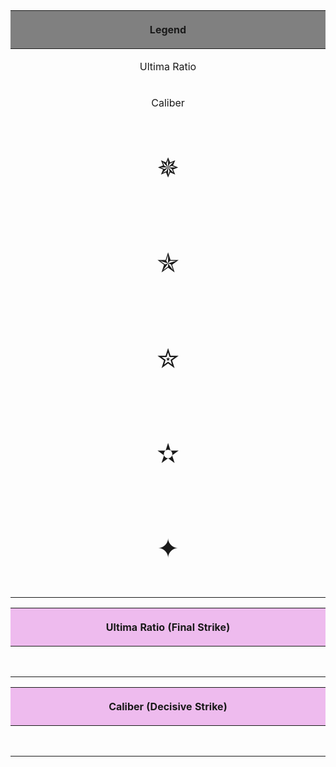 {| class="mw-collapsible mw-collapsed wikitable"
! colspan="2" style="text-align:center; width: 1080px; background-color:#808080;" |Legend
|-
| style="text-align:center;width: 100px;" |Ultima Ratio
| A last kill in Extra Special Operation Stage map.
|-
| style="text-align:center;width: 100px;" |Caliber
| A last kill in Main Event Operation Stage maps or deciding kill in any maps.
|-
| style="text-align:center;width: 100px;font-size:32pt;" |✵
| A last kill in Final Main Operation Stage or Extra Special Operation Stage maps.
|-
| style="text-align:center;width: 100px;font-size:32pt;" |✯
| A last kill in Main Event Operation Stage maps.
|-
| style="text-align:center;width: 100px;font-size:32pt;" |✮
| Decisive kill of any escort ships or crippling blow on enemy flagship.
|-
| style="text-align:center;width: 100px;font-size:32pt;" |✫
| Decisive kill from support expedition
|-
| style="text-align:center;width: 100px;font-size:32pt;" |✦
| Fateful Encounter with a new shipgirl
|}

{| class="mw-collapsible mw-collapsed wikitable"
! colspan="2" style="text-align:center; width: 1080px; background-color:#eebbee;" |Ultima Ratio (Final Strike)
|-
| rowspan="2" style="width: 210px;" |{{ShipCardKai|Shigure/Kai Ni Summer|layers=ring}}
|style="text-align:right;height:20px;font-size:32pt;" |✵✮
|-
|valign="top"|<ul><li>Delivered the sinking blow to escort [[Aircraft Carrier Demon]] in Summer 2015 E3 final dance.</li>
<li>Delivered the final blow to [[Air Defense Princess|enemy flagship]] in Summer 2015 E7 final dance.</li></ul>
|-
| rowspan="2" style="width: 210px;" |{{ShipCardKai|Bismarck/drei}}
|style="text-align:right;height:20px;font-size:32pt;" |✵✵✯✮✦
|-
|valign="top"|<ul><li>Delivered the final blow to enemy flagship in Map 5-5 first and final kill on August 2015.</li>
<li>Defeated escort [[Battleship Princess]] in Summer 2015 E7 final dance.</li>
<li>Retrieved [[Prinz Eugen]] from [[Anchorage Water Demon]] at Fall 2015 E4.</li>
<li>Defeated the final blow to [[Supply Depot Princess|enemy flagship]] at Winter 2016 E2.</li></ul>
|-
| rowspan="2" style="width: 210px;" |{{ShipCardKai|Nagato/Kai}}
|style="text-align:right;height:20px;font-size:32pt;" |✵✵
|-
|valign="top"|<ul><li>Delivered the final blow to [[Anchorage Water Demon|enemy flagship]] in Spring 2015 E5 final dance.</li><li>Delivered the final blow to [[Harbour Princess|enemy flagship]] in Map 4-5 final kill on August 2015.</li></ul>
|-
| rowspan="2" style="width: 210px;" |{{ShipCardKai|Fusou/Kai Ni}}
|style="text-align:right;height:20px;font-size:32pt;" |✮✵
|-
|valign="top"|<ul><li>Defeated two [[Torpedo Cruiser Chi-Class|Chi-class Flagship]] in Winter 2016 E3 final transport run.</li><li>Delivered the final blow to [[Heavy Cruiser Princess|enemy flagship]] in Winter 2016 E3 final dance.</li></ul>
|-
| rowspan="2" style="width: 210px;" |{{ShipCardKai|Maya/Kai Ni}}
|style="text-align:right;height:20px;font-size:32pt;" |✵
|-
|valign="top"|<ul><li>Delivered the final blow to [[Destroyer Princess|enemy flagship]] in Winter 2016 E3 final transport run.</li></ul>
|-
| rowspan="2" style="width: 210px;" |{{ShipCardKai|Yuudachi/Kai Ni}}
|style="text-align:right;height:20px;font-size:32pt;" |✵
|-
|valign="top"|<ul><li>Delivered the final blow to [[Battleship Water Demon|enemy flagship]] in Spring 2015 E6 final dance.</li></ul>
|-
| rowspan="2" style="width: 210px;" |{{ShipCardKai|Ayanami/Kai Ni}}
|style="text-align:right;height:20px;font-size:32pt;" |✵
|-
|valign="top"|<ul><li>Delivered the final blow to [[Destroyer Water Demon|enemy flagship]] in Fall 2015 E5 final dance.</li></ul>
|-
| rowspan="2" style="width: 210px;" |{{ShipCardKai|Myoukou/Kai Ni}}
|style="text-align:right;height:20px;font-size:32pt;" |✵
|-
|valign="top"|<ul><li>Delivered the final blow to [[Aircraft Carrier Princess|enemy flagship]] in Summer 2015 E6 final dance.</li></ul>
|}

{| class="mw-collapsible mw-collapsed wikitable"
! colspan="2" style="text-align:center; width: 1080px; background-color:#eebbee;" |Caliber (Decisive Strike)
|-
| rowspan="2" style="width: 210px;" |{{ShipCardKai|Kongou/Kai Ni}}
|style="text-align:right;height:20px;font-size:32pt;" |✵✫
|-
|valign="top"|<ul><li>Delivered the final blow to [[Harbour Water Demon|enemy flagship]] in Spring 2015 E4 final dance.</li>
<li>Led the Summer 2015 E4 boss support fleet which annihilated half of the escort fleet</li></ul>
|-
| rowspan="2" style="width: 210px;" |{{ShipCardKai|Kirishima/Kai Ni}}
|style="text-align:right;height:20px;font-size:32pt;" |✵
|-
|valign="top"|<ul><li>Delivered the final blow to [[Airfield Princess|enemy flagship]] in Summer 2015 E4 final dance.</li></ul>
|-
| rowspan="2" style="width: 210px;" |{{ShipCardKai|Italia}}
|style="text-align:right;height:20px;font-size:32pt;" |✦✦
|-
|valign="top"|<ul><li>Retrived [[Roma]] as Fleet Flagship at Spring 2015 E6.</li><li>Retrived [[Zara]] as Fleet Flagship at Winter 2016 E3.</li></ul>
|-
| rowspan="2" style="width: 210px;" |{{ShipCardKai|Atago/Kai}}
|style="text-align:right;height:20px;font-size:32pt;" |✯
|-
|valign="top"|<ul><li>Delivered the final blow to [[Light Cruiser Demon|enemy flagship]] in Summer 2015 E2 final dance.</li></ul>
|-
| rowspan="2" style="width: 210px;" |{{ShipCardKai|Sendai/Kai Ni}}
|style="text-align:right;height:20px;font-size:32pt;" |✯
|-
|valign="top"|<ul><li>Delivered the final blow to [[Submarine Princess|enemy flagship]] in Winter 2016 E1 final dance.</li></ul>
|-
| rowspan="2" style="width: 210px;" |{{ShipCardKai|Yuubari/Kai}}
|style="text-align:right;height:20px;font-size:32pt;" |✮
|-
|valign="top"|<ul><li>Delivered significant damage to [[Submarine Princess|enemy flagship]] in Winter 2016 E1 final dance.</li></ul>
|-
| rowspan="2" style="width: 210px;" |{{ShipCardKai|Ooi/Kai Ni}}
|style="text-align:right;height:20px;font-size:32pt;" |✯
|-
|valign="top"|<ul><li>Defeated the final blow to enemy flagship in Spring 2015 E2 final dance.</li></ul>
|-
| rowspan="2" style="width: 210px;" |{{ShipCardKai|Amatsukaze/Kai}}
|style="text-align:right;height:20px;font-size:32pt;" |✯
|-
|valign="top"|<ul><li>Defeated escort [[Battleship Princess]] in Summer 2015 E2 final dance.</li></ul>
|}